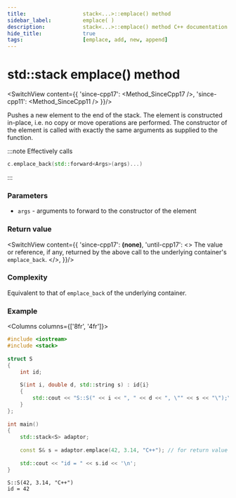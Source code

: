 ---
title:					stack<...>::emplace() method
sidebar_label:			emplace( )
description:			stack<...>::emplace() method C++ documentation
hide_title:				true
tags:					[emplace, add, new, append]
---


<!----------------- Codes ---------------------->


# std::stack emplace() method

<SwitchView content={{
	'since-cpp17': <Method_SinceCpp17 />,
	'since-cpp11': <Method_SinceCpp11 />
}}/>

Pushes a new element to the end of the stack. The element is constructed in-place, i.e. no copy or move operations are performed. The constructor of the element is called with exactly the same arguments as supplied to the function.

:::note
Effectively calls
```cpp
c.emplace_back(std::forward<Args>(args)...)
```
:::

### Parameters

 - `args` - arguments to forward to the constructor of the element

### Return value

<SwitchView content={{
	'since-cpp17': <b>(none)</b>,
	'until-cpp17': <>
		The value or reference, if any, returned by the above call to the underlying container's <code>emplace_back</code>.
	</>,
}}/>


### Complexity

Equivalent to that of `emplace_back` of the underlying container.

### Example

<Columns columns={['8fr', '4fr']}>
<div>

```cpp title='Main.cpp' showLineNumbers
#include <iostream>
#include <stack>
 
struct S
{
    int id;
 
    S(int i, double d, std::string s) : id{i}
    {
        std::cout << "S::S(" << i << ", " << d << ", \"" << s << "\");\n";
    }
};
 
int main()
{
    std::stack<S> adaptor;
 
    const S& s = adaptor.emplace(42, 3.14, "C++"); // for return value C++17 required
 
    std::cout << "id = " << s.id << '\n';
}
```

</div>
<div>

```plaintext title="Output"
S::S(42, 3.14, "C++")
id = 42
```

</div>
</Columns>
